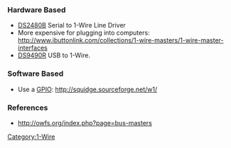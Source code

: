 === Hardware Based ===
* [http://www.maximintegrated.com/datasheet/index.mvp/id/2923 DS2480B] Serial to 1-Wire Line Driver
* More expensive for plugging into computers: http://www.ibuttonlink.com/collections/1-wire-masters/1-wire-master-interfaces
* [http://www.maximintegrated.com/datasheet/index.mvp/id/3834 DS9490R] USB to 1-Wire. 

=== Software Based ===
* Use a [[GPIO]]: http://squidge.sourceforge.net/w1/

=== References ===
* http://owfs.org/index.php?page=bus-masters
[[Category:1-Wire]]